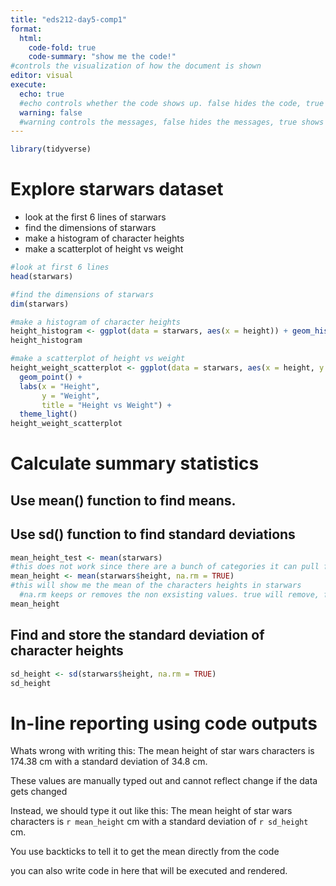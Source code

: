 ```yaml
---
title: "eds212-day5-comp1"
format: 
  html: 
    code-fold: true
    code-summary: "show me the code!"
#controls the visualization of how the document is shown
editor: visual
execute: 
  echo: true
  #echo controls whether the code shows up. false hides the code, true shows the code
  warning: false
  #warning controls the messages, false hides the messages, true shows the messages
---
```


```r
library(tidyverse)
```

# Explore starwars dataset
-   look at the first 6 lines of starwars
-   find the dimensions of starwars
-   make a histogram of character heights
-   make a scatterplot of height vs weight
```r
#look at first 6 lines
head(starwars)
```
```r
#find the dimensions of starwars
dim(starwars)
```
```r
#make a histogram of character heights
height_histogram <- ggplot(data = starwars, aes(x = height)) + geom_histogram()
height_histogram
```
```r
#make a scatterplot of height vs weight
height_weight_scatterplot <- ggplot(data = starwars, aes(x = height, y = mass, color = "pink")) + 
  geom_point() + 
  labs(x = "Height", 
       y = "Weight", 
       title = "Height vs Weight") + 
  theme_light()
height_weight_scatterplot
```

# Calculate summary statistics
## Use mean() function to find means.
## Use sd() function to find standard deviations
```r
mean_height_test <- mean(starwars)
#this does not work since there are a bunch of categories it can pull from
mean_height <- mean(starwars$height, na.rm = TRUE)
#this will show me the mean of the characters heights in starwars
  #na.rm keeps or removes the non exsisting values. true will remove, false will keep
mean_height
```
## Find and store the standard deviation of character heights
```r
sd_height <- sd(starwars$height, na.rm = TRUE)
sd_height
```
# In-line reporting using code outputs

Whats wrong with writing this: The mean height of star wars characters is 174.38 cm with a standard deviation of 34.8 cm.

These values are manually typed out and cannot reflect change if the data gets changed

Instead, we should type it out like this:
The mean height of star wars characters is `r mean_height` cm with a standard deviation of `r sd_height` cm.

You use backticks to tell it to get the mean directly from the code

you can also write code in here that will be executed and rendered.





